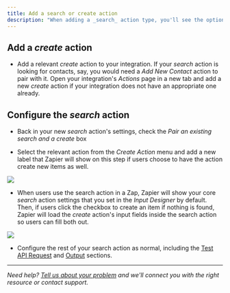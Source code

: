 ```yaml
---
title: Add a search or create action
description: "When adding a _search_ action type, you'll see the option to _Pair an existing search and a create to enable “Find or Create” functionality_ in the _Settings_ page. This embeds the _create_ inside the _search_ step to find or create items in one step of the Zap."
---
```


## Add a _create_ action

*   Add a relevant _create_ action to your integration. If your _search_ action is looking for contacts, say, you would need a _Add New Contact_ action to pair with it. Open your integration's _Actions_ page in a new tab and add a new _create_ action if your integration does not have an appropriate one already.

## Configure the _search_ action

*   Back in your new _search_ action's settings, check the _Pair an existing search and a create_ box

*   Select the relevant action from the _Create Action_ menu and add a new label that Zapier will show on this step if users choose to have the action create new items as well.

<Frame>
  <img src="/images/41334f793dfce14d21e6c35361179721.png"/>
</Frame>

*   When users use the search action in a Zap, Zapier will show your core _search_ action settings that you set in the _Input Designer_ by default. Then, if users click the checkbox to create an item if nothing is found, Zapier will load the _create_ action's input fields inside the search action so users can fill both out.
<Frame>
  <img src="/images/32ba8f867d02cf60cb6c344a0447b5a5.png"/>
</Frame>

*   Configure the rest of your search action as normal, including the [Test API Request](/platform/build/test-triggers-actions) and [Output](/platform/build/sample-data) sections.

- - -

_Need help? [Tell us about your problem](https://developer.zapier.com/contact) and we'll connect you with the right resource or contact support._
